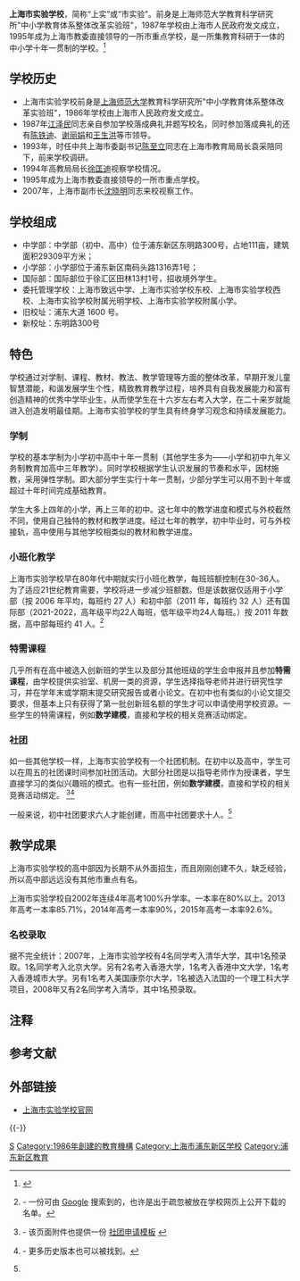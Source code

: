 {{Infobox School
| image = 
| address = [[上海市|上海市]][[浦东新区|浦东新区]]东明路 300 号
| zip_code = 200125
| name = 上海市实验学校
| other_name = Shanghai Experimental School/SES
| motto = 攀登攀登 努力攀登
| established = 1987年5月10日
| type = 小学、初中、高中
| language = 汉语、国际部和剑桥部英语
| district =<li>东明路中学部<br />{{Coord|31.183017|121.508054|type:edu|display=it|format=dms}}</li>
* 南码头路小学部<br />{{Coord|31.1812701|121.5140384|type:edu_name:上海市实验学校小学部|format=dms}}
* 田林国际部<!-- 坐标需要纠偏 -->
| grades = 中小学十年一贯制（小学4年，初中3年，高中3年）
| president = 徐红
| students = 约1400人
| area = 中学部29309平方米（111亩）
| tel = 50860888
| fax = 
| mail =
| website =<span class="url">[https://web.archive.org/web/20081119140949/http://www.ses.sh.edu.cn/ 上海市实验学校]</span>
}}
'''上海市实验学校'''，简称“上实”或“市实验”。前身是上海师范大学教育科学研究所"中小学教育体系整体改革实验班"，1987年学校由上海市人民政府发文成立，1995年成为上海市教委直接领导的一所市重点学校，是一所集教育科研于一体的中小学十年一贯制的学校。<ref name=profile>{{cite web|title=学校介绍|url=http://www.ses.sh.edu.cn/ses/profile.asp|publisher=上海市实验学校|accessdate=2014-09-06|archive-date=2020-05-22|archive-url=https://web.archive.org/web/20200522222600/http://www.ses.sh.edu.cn/ses/profile.asp|dead-url=no}}</ref>

== 学校历史 ==
*上海市实验学校前身是[[上海师范大学|上海师范大学]]教育科学研究所"中小学教育体系整体改革实验班"，1986年学校由上海市人民政府发文成立。
*1987年[[江泽民|江泽民]]同志亲自参加学校落成典礼并题写校名，同时参加落成典礼的还有[[陈铁迪|陈铁迪]]、[[谢丽娟|谢丽娟]]和[[王生洪|王生洪]]等市领导。
*1993年，时任中共上海市委副书记[[陈至立|陈至立]]同志在上海市教育局局长袁采陪同下，前来学校调研。
*1994年高教局局长[[徐匡迪|徐匡迪]]视察学校情况。
*1995年成为上海市教委直接领导的一所市重点学校。
*2007年，上海市副市长[[沈晓明_(1963年)|沈晓明]]同志来校视察工作。

== 学校组成 ==
*中学部：中学部（初中、高中）位于浦东新区东明路300号，占地111亩，建筑面积29309平方米；
*小学部：小学部位于浦东新区南码头路1316弄1号；
*国际部：国际部位于徐汇区田林13村1号，招收境外学生。
*委托管理学校：上海市致远中学、上海市实验学校东校、上海市实验学校西校、上海市实验学校附属光明学校、上海市实验学校附属小学。
*旧校址：浦东大道 1600 号。
*新校址：东明路300号

== 特色 ==
学校通过对学制、课程、教材、教法、教学管理等方面的整体改革，早期开发儿童智慧潜能，和谐发展学生个性，精致教育教学过程，培养具有自我发展能力和富有创造精神的优秀中学毕业生，从而使学生在十六岁左右考入大学，在二十来岁就能进入创造发明最佳期。上海市实验学校的学生具有终身学习观念和持续发展能力。

=== 学制 ===
学校的基本学制为小学初中高中十年一贯制（其他学生多为——小学和初中九年义务制教育加高中三年教学）。同时学校根据学生认识发展的节奏和水平，因材施教，采用弹性学制。即大部分学生实行十年一贯制，少部分学生可以用不到十年或超过十年时间完成基础教育。

学生大多上四年的小学，再上三年的初中。这七年中的教学进度和模式与外校截然不同，使用自己独特的教材和教学进度。{{NoteTag|实际上（按 2006-2009 年），使用自编教材的科目仅语文、数学和一些校本学养课程，其余科目按照“对如英语的主课，将一、二年级教学内容压缩到一年级；对副科适当压缩内容”的策略进行教学。英语在二年级另会插入国际音标教材。}}经过七年的教学，初中毕业时，可与外校接轨{{NoteTag|实际上在小升初甚至在小学时就会有转至外校的学生出现。小学的一般转相应的同年级，由于进度原因发挥普遍较好。}}，高中使用与其他学校相类似的教材和教学进度。

=== 小班化教学 ===
上海市实验学校早在80年代中期就实行小班化教学，每班班额控制在30-36人。为了适应21世纪教育需要，学校将进一步减少班额数。但是该数据仅适用于小学部（按 2006 年平均，每班约 27 人）和初中部（2011 年，每班约 32 人）还有国际部（2021-2022，高年级平均22人每班，低年级平均24人每班。）按 2011 年数据，高中部每班约 41 人。<ref name=2011_list>{{cite web|author=上海市实验学校|title=2011学年第1学期 · 全校学生名单|url=http://www.sesgjb.pudong-edu.sh.cn/ses/studentinfocenter/show.aspx?id=63&cid=27|accessdate=2014-09-09|archiveurl=https://web.archive.org/web/20140910195703/http://www.sesgjb.pudong-edu.sh.cn/ses/studentinfocenter/show.aspx?id=63&cid=27|archivedate=2014-09-10|deadurl=yes}} - 一份可由 [[Google|Google]] 搜索到的，也许是出于疏忽被放在学校网页上公开下载的名单。</ref>

=== 特需课程 ===
几乎所有在高中被选入创新班的学生以及部分其他班级的学生会申报并且参加'''特需课程'''，由学校提供实验室、机房一类的资源，学生选择指导老师并进行研究性学习，并在学年末或学期末提交研究报告或者小论文。在初中也有类似的小论文提交要求，但基本上只有获得了第一批创新班名额的学生才可以申请使用学校资源。一些学生的特需课程，例如'''数学建模'''，直接和学校的相关竞赛活动绑定。

=== 社团 ===
如一些其他学校一样，上海市实验学校有一个社团机制。在初中以及高中，学生可以在周五的社团课时间参加社团活动。大部分社团是以指导老师作为授课者，学生直接学习的类似兴趣班的模式。也有一些社团，例如'''数学建模'''，直接和学校的相关竞赛活动绑定。<!-- 在高中部，一直有几个知名社团。（高中部四大社团列表暂缺） --><ref name=society_2013>{{cite web|title=2013学年高中社团注册登记通知|url=http://www.ses.sh.edu.cn/ses/xyxw/dscsshow.aspx?id=5988|publisher=上海市实验学校|accessdate=2014-09-06|archiveurl=https://web.archive.org/web/20200522222608/http://www.ses.sh.edu.cn/ses/xyxw/dscsshow.aspx?id=5988|archivedate=2020-05-22|dead-url=no}} - 该页面附件也提供一份 [http://www.ses.sh.edu.cn/ses/CorrelationFiles/SchoolNews/20138141653281.zip 社团申请模板] {{Wayback|url=http://www.ses.sh.edu.cn/ses/CorrelationFiles/SchoolNews/20138141653281.zip |date=20140906132434 }}</ref><ref name=society_2014>{{cite web|author=上海市实验学校社团部|title=上海市实验学校社团成立申请表_(2014)|url=http://www.sesgjb.pudong-edu.sh.cn/ses/studentinfocenter/upload/2014-08/14080408074496.doc|accessdate=2014-09-09|deadurl=yes|archiveurl=https://web.archive.org/web/20140910195828/http://www.sesgjb.pudong-edu.sh.cn/ses/studentinfocenter/upload/2014-08/14080408074496.doc|archivedate=2014-09-10}} - 更多历史版本也可以被找到。</ref>

一般来说，初中社团要求六人才能创建，而高中社团要求十人。<ref name=society_2014 />

== 教学成果 ==
上海市实验学校的高中部因为长期不从外面招生，而且刚刚创建不久，缺乏经验，所以高中部远远没有其他市重点有名。

上海市实验学校自2002年连续4年高考100%升学率。一本率在80%以上。2013年高考一本率85.71%，2014年高考一本率90%，2015年高考一本率92.6%。

=== 名校录取 ===
据不完全统计：2007年，上海市实验学校有4名同学考入清华大学，其中1名预录取。1名同学考入北京大学。另有2名考入香港大学，1名考入香港中文大学，1名考入香港城市大学。另有1名考入美国康奈尔大学，1名被选入法国的一个理工科大学项目，2008年又有2名同学考入清华，其中1名预录取。

== 注释 ==
{{NoteFoot}}

== 参考文献 ==
{{Reflist}}
==外部链接==
*[http://www.ses.sh.edu.cn/web/syxy/5190001.htm 上海市实验学校官网] {{Wayback|url=http://www.ses.sh.edu.cn/web/syxy/5190001.htm |date=20210725114224 }}
{{-}}
{{上海市教育委员会直属中学}}
{{上海市实验性示范性高中}}
{{浦东新区实验性示范性高中}}

[[Category:上海初等教育|S]]
[[Category:1986年創建的教育機構|Category:1986年創建的教育機構]]
[[Category:上海市浦东新区学校|Category:上海市浦东新区学校]]
[[Category:浦东新区教育|Category:浦东新区教育]]
